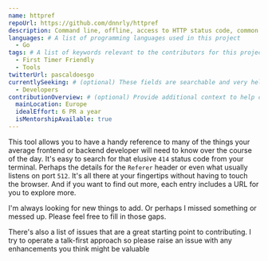 ```yaml
---
name: httpref
repoUrl: https://github.com/dnnrly/httpref
description: Command line, offline, access to HTTP status code, common header, and port references.
languages: # A list of programming languages used in this project
  - Go
tags: # A list of keywords relevant to the contributors for this project
  - First Timer Friendly
  - Tools
twitterUrl: pascaldoesgo
currentlySeeking: # (optional) These fields are searchable and very helpful for contributors to match well with your project
  - Developers
contributionOverview: # (optional) Provide additional context to help contributors match well with your project
  mainLocation: Europe
  idealEffort: 6 PR a year
  isMentorshipAvailable: true
---
```


<!-- Divide your content into sections using our handy shortcodes. Each section is optional -->

<Overview>
  
This tool allows you to have a handy reference to many of the things your average frontend or backend developer
  will need to know over the course of the day. It's easy to search for that elusive `414` status code from your
  terminal. Perhaps the details for the `Referer` header or even what usually listens on port `512`. It's all
  there at your fingertips without having to touch the browser. And if you want to find out more, each entry
  includes a URL for you to explore more.

</Overview>

<Contributing>

I'm always looking for new things to add. Or perhaps I missed something or messed up. Please feel free to fill in
  those gaps.

There's also a list of issues that are a great starting point to contributing. I try to operate a talk-first approach so please
  raise an issue with any enhancements you think might be valuable
  
</Contributing>
